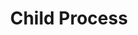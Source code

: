 ---
id: "node_tf_hard_005"
questionType: "TRUE_FALSE"
title: "Child Process"
statement: "spawn() returns a synchronous child process."
difficulty: "HARD"
category: "Node.js"
correctAnswer: false
explanation: "spawn() is asynchronous and returns a ChildProcess object for streaming data."
---